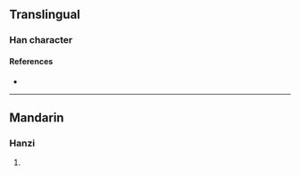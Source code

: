 {{character info/new}}
==Translingual==

===Han character===
{{Han char|rn=86|rad=火|as=05|sn=9|four=96812|canj=FRHU|ids=⿰火兄}}

====References====
* {{Han ref|kx=0669.101|hdz=32195.140|uh=70BE|ud=28862|bh=CFB0|bd=53168}}

----

==Mandarin==

===Hanzi===
{{cmn-hanzi|pin=[[huǎng]] ([[huang3]])|wg=huang<sup>3</sup>}}

# {{defn|lang=cmn|sort=火05}}